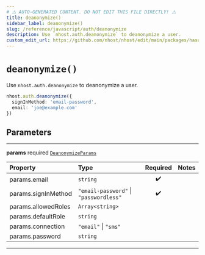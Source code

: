 ```yaml
---
# ⚠️ AUTO-GENERATED CONTENT. DO NOT EDIT THIS FILE DIRECTLY! ⚠️
title: deanonymize()
sidebar_label: deanonymize()
slug: /reference/javascript/auth/deanonymize
description: Use `nhost.auth.deanonymize` to deanonymize a user.
custom_edit_url: https://github.com/nhost/nhost/edit/main/packages/hasura-auth-js/src/hasura-auth-client.ts#L457
---
```


# `deanonymize()`

Use `nhost.auth.deanonymize` to deanonymize a user.

```ts
nhost.auth.deanonymize({
  signInMethod: 'email-password',
  email: 'joe@example.com'
})
```

## Parameters

---

**<span className="parameter-name">params</span>** <span className="optional-status">required</span> [`DeanonymizeParams`](/reference/docgen/javascript/auth/types/deanonymize-params)

| Property                                                                                        | Type                                   | Required | Notes |
| :---------------------------------------------------------------------------------------------- | :------------------------------------- | :------: | :---- |
| <span className="parameter-name"><span className="light-grey">params.</span>email</span>        | `string`                               |    ✔️    |       |
| <span className="parameter-name"><span className="light-grey">params.</span>signInMethod</span> | `"email-password"` \| `"passwordless"` |    ✔️    |       |
| <span className="parameter-name"><span className="light-grey">params.</span>allowedRoles</span> | `Array<string>`                        |          |       |
| <span className="parameter-name"><span className="light-grey">params.</span>defaultRole</span>  | `string`                               |          |       |
| <span className="parameter-name"><span className="light-grey">params.</span>connection</span>   | `"email"` \| `"sms"`                   |          |       |
| <span className="parameter-name"><span className="light-grey">params.</span>password</span>     | `string`                               |          |       |

---
